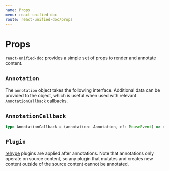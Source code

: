 ```yaml
---
name: Props
menu: react-unified-doc
route: react-unified-doc/props
---
```




# Props

`react-unified-doc` provides a simple set of props to render and annotate content.

<Props of={ComponentProps} />

## `Annotation`

The `annotation` object takes the following interface. Additional data can be provided to the object, which is useful when used with relevant `AnnotationCallback` callbacks.

<Props of={AnnotationInterface} />

## `AnnotationCallback`

```ts
type AnnotationCallback = (annotation: Annotation, e?: MouseEvent) => void;
```

## `Plugin`

[rehype][rehype] plugins are applied after annotations. Note that annotations only operate on source content, so any plugin that mutates and creates new content outside of the source content cannot be annotated.

<!-- Links -->
[rehype]: https://github.com/rehypejs
